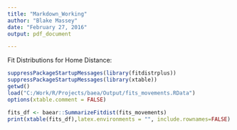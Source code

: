 ```yaml
---
title: "Markdown_Working"
author: "Blake Massey"
date: "February 27, 2016"
output: pdf_document

---
```


Fit Distributions for Home Distance:
```r
suppressPackageStartupMessages(library(fitdistrplus))
suppressPackageStartupMessages(library(xtable))
getwd()
load("C:/Work/R/Projects/baea/Output/fits_movements.RData")
options(xtable.comment = FALSE)

fits_df <- baear::SummarizeFitdist(fits_movements)
print(xtable(fits_df),latex.environments = "", include.rownames=FALSE)
```
```r

```

<!-- Fit Distributions for Edge Distance Shift: -->
<!-- ```{r results='asis', echo=FALSE} -->
<!-- suppressPackageStartupMessages(library(fitdistrplus)) -->
<!-- suppressPackageStartupMessages(library(xtable)) -->
<!-- load("C:/Work/R/Workspace/fits_edge_dist_shift.RData") -->
<!-- source("C:/Work/R/Functions/pars.R") -->
<!-- options(xtable.comment = FALSE) -->

<!-- fits_df <- SummarizeFitdist(fits_edge_dist_shift) -->
<!-- print(xtable(fits_df), latex.environments = "", include.rownames=FALSE) -->
<!-- ``` -->

<!-- Fit Distributions for Edge Distance Outside: -->
<!-- ```{r results='asis', echo=FALSE} -->
<!-- suppressPackageStartupMessages(library(fitdistrplus)) -->
<!-- suppressPackageStartupMessages(library(xtable)) -->
<!-- load("C:/Work/R/Workspace/fits_edge_dist_outside.RData") -->
<!-- source("C:/Work/R/Functions/pars.R") -->
<!-- options(xtable.comment = FALSE) -->

<!-- fits_df <- SummarizeFitdist(fits_edge_dist_outside) -->
<!-- print(xtable(fits_df), latex.environments = "", include.rownames=FALSE) -->
<!-- ``` -->
